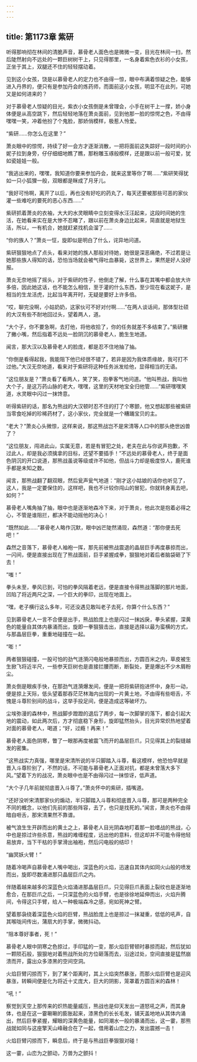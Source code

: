 ```yaml
---
---
---
```

title: 第1173章 紫研
---



听得那响彻在林间的清脆声音，慕骨老人面色也是微微一变，目光在林间一扫，然后陡然射向不远处的一颗巨树树干上，只见得那里，一名身着紫色衣衫的小女孩，正坐于其上，双腿还不住的轻轻摆动着。

见到这小女孩，饶是以慕骨老人的定力也不由得一惊，眼中布满着惊疑之色，能够进入丹界的，便只有是参加丹会的炼药师，而面前这小女孩，明显不在此列，可她又是如何进来的？

对于慕骨老人惊疑的目光，紫衣小女孩倒是未曾理会，小手在树干上一撑，娇小身体便是从高空跳下，然后轻轻地落在萧炎面前，见到他那一脸的惊愕之色，不由得嘿嘿一笑，冲着他扮了个鬼脸，那娇俏模样，极惹人怜爱。

“紫研……你怎么在这里？”

萧炎眼中的惊愕，持续了好一会方才逐渐消散，一把将面前这失踪好一段时间的小妮子拉到身旁，仔仔细细地瞧了瞧，那粉雕玉琢般模样，还是跟以前一般可爱，犹如瓷娃娃一般。

“我逃出来的，嘿嘿，我知道你要来参加丹会，就来这里等你了啊……”紫研笑得犹如一只小狐狸一般，双眼都是眯成了月牙儿。

“我好可怜啊，离开了以后，再也没有好吃的药丸了，每天还要被那些可恶的家伙灌一些难吃的要死的恶心东西……”

紫研抓着萧炎的衣袖，大大的水灵眼睛中立刻变得水汪汪起来，这段时间她的生活，在她看来实在是大惨不忍睹了，跟以前在萧炎身边比起来，简直就是地狱生活，所以，一有机合，她就赶紧找机会溜了……

“你的族人？”萧炎一怔，旋即似是明白了什么，诧异地问道。

紫研狠狠地点了点头，看来对她的族人那般对待她，她很是深恶痛绝，不过若是让她那些族人得知的话，恐怕当场就会被气得吐血暴毙，这世界上，果然是好人没好报。

萧炎无奈地摇了摇头，对于紫研的性子，他倒走了解，什么事在其嘴中都会放大许多倍，因此她这话，也不能怎么相信，至于灌的什么东西，至少现在看这妮子，是相当的生龙活虎，比起当年离开时，无疑是要好上许多倍。

“哎，聊完没啊，小姑奶奶，这家伙可不好对付啊……”在两人谈话间，那体型壮硕的大汉有些不耐地回过头，望着两人，道。

“大个子，你不要急啊，去打他，将他收拾了，你的任务就差不多结束了。”紫研撇了撇小嘴，然后指着不远处一脸阴沉的慕骨老人，脆生生地道。

闻言，那大汉以及慕骨老人的脸庞，都是忍不住地抽了抽。

“你倒是看得起我，我能阻下他已经很不错了，若非是因为我体质缘故，我可打不过他。”大汉无奈地道，看来对于紫研将这种任务派发给他，显得相当的无语。

“这位朋友是？”萧炎看了看两人，笑了笑，抱拳客气地问道。“他叫熊战，我叫他大个子，是这万药山脉的老大，嘿嘿，这里的天材地宝全归他管……”紫研嘿嘿笑道，水灵眼中闪过一抹馋意。

听得紫研的话，那名为熊战的大汉顿时忍不住的打了个寒颤，他又想起那些被紫研当零食吃掉的珍稀药材了，这小家伙，完全就是一个糟踊宝贝的主。

“老大？”萧炎心头微惊，这样来说，那这熊战岂不是宋清等人口中的那头绝世凶兽了？

“这位朋友，闯进此山，实属无意，若是有冒犯之处，老夫在此与你说声抱歉，不过此人，却是我必须擒拿的目标，还望不要插手！”不远处的慕骨老人，终于是面色阴沉的开口说道，那熊战虽说等级或许不如他，但战斗力却是极度惊人，鹿死谁手都是未知之数。

闻言，那熊战翻了翻双眼，然后瓮声瓮气地道：“刚才这小姑娘的话你也听见了，这人，我是一定要保住的，这样吧，我也不计较你闯山的冒犯，你就转身离去吧，如何？”

慕骨老人嘴角抽了抽，眼中也是逐渐地森冷下来，对于萧炎，他此次是抱着必得之心，不管是谁阻拦，都决不能动摇他的决心！

“既然如此……”慕骨老人略作沉默，眼中凶芒陡然涌现，森然道：“那你便去死吧！”

森然之音落下，慕骨老人袖袍一挥，那先前被熊战震退的晶层巨手再度暴掠而出，一闪间，便是直接出现在了熊战面前，巨手紧握成拳，狠狠地对着后者脑袋砸了下去！

“嗤！”

拳头未至，拳风已到，可怕的拳风隔着老远，便是直接令得熊战落脚的那片地面，凹陷了将近两尺之深，—个巨大的拳印，出现在地面上。

“嘿，老子横行这么多年，可还没遇见敢叫老子去死，你算个什么东西？”

见到慕骨老人一言不合便是出手，熊战脸庞上也是闪过一抹凶戾，拳头紧握，深黄色的能量自其体内暴涌而出，旋即一拳狠狠击出，直接是选择以最为蛮横的方式，与那晶层巨拳，重重地碰撞在一起。

“嘭！”

两者狠狠碰撞，一股可怕的劲气涟漪闪电般地暴掠而出，方圆百米之内，草皮被生生掀飞将近半尺，一些参天巨树也是直接拦腰而断，断裂处，更是爆出不少木屑粉尘。

萧炎倒是眼疾手快，在那劲气涟漪爆发间，便是一把将紫研抱进怀中，身形一动，便是掠上天际，低头望着那吞茫茫林海内出现的一片黄土地，不由得有些咂舌，不愧是斗尊阶别间的战斗，这举手投足间，便是造成这等破坏力。

尘埃弥漫的森林中，熊战脚步蹬蹬的退后了两步，每一次脚掌的落下，都会引起大地的震动，如此两次后，方才彻底稳下身形，旋即猛然抬头，目光异常炽热地望着对面的慕骨老人，喝道；“好，过瘾！再来！”

慕骨老人面色阴寒，瞥了一眼那再度被震飞而开的晶层巨爪，只见得其上的裂缝越发的密集。

“这熊战实力真强，哪里是宋清所说的半只脚踏入斗尊，看这模样，他恐怕早就是晋入斗尊阶别了，不然的话，不可能与慕骨老人正面对抗，都是未曾落大多下风。”望着下方的战况，萧炎眼中也是不由得闪过一抹惊讶，低声道。

“大个子几年前就彻底晋入斗尊了。”萧炎怀中的紫研，插嘴道。

“还好没听宋清那家伙的煽动，半只脚踏入斗尊和彻底晋入斗尊，那可是两种完全不同的概念，以他们先前的那些阵容，去了，也只是找死的。”闻言，萧炎也不由得暗自咂舌，那宋清果然不靠谱。

被气浪生生开辟而出的黄土之上，慕骨老人目光阴森地盯着那一脸嗜战的熊战，心中也是掠过许些杀意，熊战的难缠程度，远出他的意料，但这却并不可能令得他轻易放弃，当下干枯的手掌滑出袖袍，然后闪电般的结印！

“幽冥妖火臂！”

随着冷喝声自慕骨老人嘴中喝出，深蓝色的火焰，迅速自其体内如同火山般的喷发而出，旋即尽数涌进那只晶层巨爪之内。

伴随着越来越多的深蓝色火焰涌进那晶层巨爪，只见得巨爪表面上裂纹也是逐渐地愈合，在那巨爪之后，一只深蓝色的火焰手臂，也是徐徐地延伸而出，火焰升腾间，令得这只手臂，给人一种极端森冷之感，宛如死神之臂。

望着那袅绕着深蓝色火焰的巨臂，熊战脸庞上也是掠过一抹凝重，低低的吼声，自其喉咙间传出，蒲扇大的手掌，微微抖动。

“阻本尊好事者，死！”

慕骨老人眼中阴寒之色掠过，手印猛的一变，那火焰巨臂顿时暴掠而起，然后犹如一颗陨石般，狠狠地对着熊战所处的方位砸落而去，沿途过处，空间直接是猛然崩溃而开，露出众多漆黑的空间空洞。

火焰巨臂闪掠而下，到了某个距离时，其上火焰突然暴涨，而那火焰巨臂也是迎风暴涨，转瞬间便是化为将近十丈庞大，巨大的阴影，笼罩着方圆百米的森林！

“吼！”

察觉到天空上那传来的炽热能量威压，熊战也是仰天发出一道怒吼之声，而其身体，也是在这一霎唰唰的膨胀起来，漆黑色的长长毛发，铺天盖地地从其体内涌出，然后巨拳紧握，耀眼的深黄色能量，如同潮水一般的暴涌而出，这一霎，那熊战就如同与这座擎天山峰融合在了一起，借用着山峦之力，发出震撼一击！

火焰巨臂闪掠而下，瞬息后，终于是与熊战巨拳狠狠对碰！

这一霎，山峦为之颤动，万兽为之颤抖！